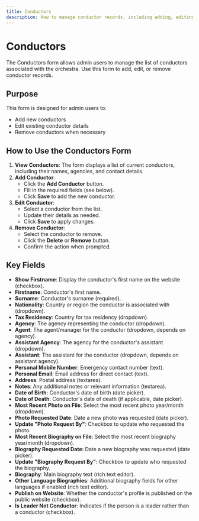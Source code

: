 ```yaml
---
title: Conductors
description: How to manage conductor records, including adding, editing, and removing conductor entries.
---
```


# Conductors

The Conductors form allows admin users to manage the list of conductors associated with the orchestra. Use this form to add, edit, or remove conductor records.

## Purpose
This form is designed for admin users to:
- Add new conductors
- Edit existing conductor details
- Remove conductors when necessary

## How to Use the Conductors Form

1. **View Conductors**: The form displays a list of current conductors, including their names, agencies, and contact details.
2. **Add Conductor**:
   - Click the **Add Conductor** button.
   - Fill in the required fields (see below).
   - Click **Save** to add the new conductor.
3. **Edit Conductor**:
   - Select a conductor from the list.
   - Update their details as needed.
   - Click **Save** to apply changes.
4. **Remove Conductor**:
   - Select the conductor to remove.
   - Click the **Delete** or **Remove** button.
   - Confirm the action when prompted.

## Key Fields
- **Show Firstname**: Display the conductor's first name on the website (checkbox).
- **Firstname**: Conductor's first name.
- **Surname**: Conductor's surname (required).
- **Nationality**: Country or region the conductor is associated with (dropdown).
- **Tax Residency**: Country for tax residency (dropdown).
- **Agency**: The agency representing the conductor (dropdown).
- **Agent**: The agent/manager for the conductor (dropdown, depends on agency).
- **Assistant Agency**: The agency for the conductor's assistant (dropdown).
- **Assistant**: The assistant for the conductor (dropdown, depends on assistant agency).
- **Personal Mobile Number**: Emergency contact number (text).
- **Personal Email**: Email address for direct contact (text).
- **Address**: Postal address (textarea).
- **Notes**: Any additional notes or relevant information (textarea).
- **Date of Birth**: Conductor's date of birth (date picker).
- **Date of Death**: Conductor's date of death (if applicable, date picker).
- **Most Recent Photo on File**: Select the most recent photo year/month (dropdown).
- **Photo Requested Date**: Date a new photo was requested (date picker).
- **Update "Photo Request By"**: Checkbox to update who requested the photo.
- **Most Recent Biography on File**: Select the most recent biography year/month (dropdown).
- **Biography Requested Date**: Date a new biography was requested (date picker).
- **Update "Biography Request By"**: Checkbox to update who requested the biography.
- **Biography**: Main biography text (rich text editor).
- **Other Language Biographies**: Additional biography fields for other languages if enabled (rich text editor).
- **Publish on Website**: Whether the conductor's profile is published on the public website (checkbox).
- **Is Leader Not Conductor**: Indicates if the person is a leader rather than a conductor (checkbox).

